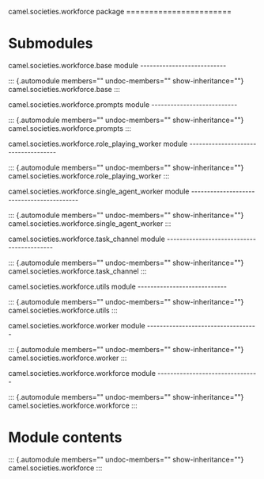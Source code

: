 camel.societies.workforce package =======================

# Submodules

camel.societies.workforce.base module
\-\-\-\-\-\-\-\-\-\-\-\-\-\-\-\-\-\-\-\-\-\-\-\-\-\--

::: {.automodule members="" undoc-members="" show-inheritance=""}
camel.societies.workforce.base
:::

camel.societies.workforce.prompts module
\-\-\-\-\-\-\-\-\-\-\-\-\-\-\-\-\-\-\-\-\-\-\-\-\-\--

::: {.automodule members="" undoc-members="" show-inheritance=""}
camel.societies.workforce.prompts
:::

camel.societies.workforce.role_playing_worker module
\-\-\-\-\-\-\-\-\-\-\-\-\-\-\-\-\-\-\-\-\-\-\-\-\-\-\-\-\-\-\-\-\-\-\--

::: {.automodule members="" undoc-members="" show-inheritance=""}
camel.societies.workforce.role_playing_worker
:::

camel.societies.workforce.single_agent_worker module
\-\-\-\-\-\-\-\-\-\-\-\-\-\-\-\-\-\-\-\-\-\-\-\-\-\-\-\-\-\-\-\-\-\-\-\-\-\-\-\-\--

::: {.automodule members="" undoc-members="" show-inheritance=""}
camel.societies.workforce.single_agent_worker
:::

camel.societies.workforce.task_channel module
\-\-\-\-\-\-\-\-\-\-\-\-\-\-\-\-\-\-\-\-\-\-\-\-\-\-\-\-\-\-\-\-\-\-\-\-\-\-\-\-\--

::: {.automodule members="" undoc-members="" show-inheritance=""}
camel.societies.workforce.task_channel
:::

camel.societies.workforce.utils module
\-\-\-\-\-\-\-\-\-\-\-\-\-\-\-\-\-\-\-\-\-\-\-\-\-\-\--

::: {.automodule members="" undoc-members="" show-inheritance=""}
camel.societies.workforce.utils
:::

camel.societies.workforce.worker module
\-\-\-\-\-\-\-\-\-\-\-\-\-\-\-\-\-\-\-\-\-\-\-\-\-\-\-\-\-\-\-\-\-\--

::: {.automodule members="" undoc-members="" show-inheritance=""}
camel.societies.workforce.worker
:::

camel.societies.workforce.workforce module
\-\-\-\-\-\-\-\-\-\-\-\-\-\-\-\-\-\-\-\-\-\-\-\-\-\-\-\-\-\-\--

::: {.automodule members="" undoc-members="" show-inheritance=""}
camel.societies.workforce.workforce
:::

# Module contents

::: {.automodule members="" undoc-members="" show-inheritance=""}
camel.societies.workforce
:::
